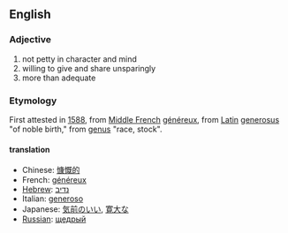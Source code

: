 == English ==

=== Adjective ===
# not petty in character and mind
# willing to give and share unsparingly
# more than adequate

=== Etymology ===
First attested in [[1588]], from [[Middle French]] [[généreux]], from [[Latin]] [[generosus]] "of noble birth," from [[genus]] "race, stock".

====translation====
*Chinese: [[慷慨的]]
*French: [[généreux]]
*[[Hebrew]]: [[נדיב]]
*Italian: [[generoso]]
*Japanese: [[気前のいい]], [[寛大な]]
*[[Russian]]: [[щедрый]]